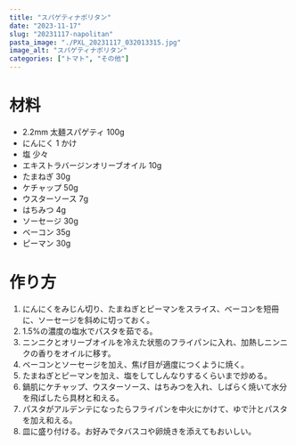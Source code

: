 ```yaml
---
title: "スパゲティナポリタン"
date: "2023-11-17"
slug: "20231117-napolitan"
pasta_image: "./PXL_20231117_032013315.jpg"
image_alt: "スパゲティナポリタン"
categories: ["トマト", "その他"]
---
```


# 材料

- 2.2mm 太麺スパゲティ 100g
- にんにく 1 かけ
- 塩 少々
- エキストラバージンオリーブオイル 10g
- たまねぎ 30g
- ケチャップ 50g
- ウスターソース 7g
- はちみつ 4g
- ソーセージ 30g
- ベーコン 35g
- ピーマン 30g

# 作り方

1. にんにくをみじん切り、たまねぎとピーマンをスライス、ベーコンを短冊に、ソーセージを斜めに切っておく。
2. 1.5%の濃度の塩水でパスタを茹でる。
3. ニンニクとオリーブオイルを冷えた状態のフライパンに入れ、加熱しニンニクの香りをオイルに移す。
4. ベーコンとソーセージを加え、焦げ目が適度につくように焼く。
5. たまねぎとピーマンを加え、塩をしてしんなりするくらいまで炒める。
6. 鍋肌にケチャップ、ウスターソース、はちみつを入れ、しばらく焼いて水分を飛ばしたら具材と和える。
7. パスタがアルデンテになったらフライパンを中火にかけて、ゆで汁とパスタを加え和える。
8. 皿に盛り付ける。お好みでタバスコや卵焼きを添えてもおいしい。
